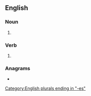 {{also|centerpunches}}
==English==

===Noun===
{{head|en|noun plural form}}
# {{plural of|center punch|lang=en}}

===Verb===
{{head|en|verb form}}

# {{en-third-person singular of|center punch}}

===Anagrams===
* {{anagrams|en|a=cceeehnnprstu|centrepunches}}

[[Category:English plurals ending in "-es"]]